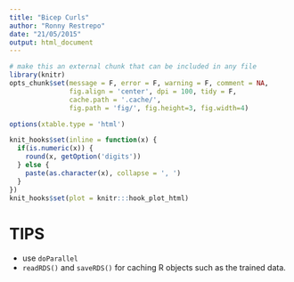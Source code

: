 ```yaml
---
title: "Bicep Curls"
author: "Ronny Restrepo"
date: "21/05/2015"
output: html_document
---
```



```r
# make this an external chunk that can be included in any file
library(knitr)
opts_chunk$set(message = F, error = F, warning = F, comment = NA, 
               fig.align = 'center', dpi = 100, tidy = F, 
               cache.path = '.cache/', 
               fig.path = 'fig/', fig.height=3, fig.width=4)

options(xtable.type = 'html')

knit_hooks$set(inline = function(x) {
  if(is.numeric(x)) {
    round(x, getOption('digits'))
  } else {
    paste(as.character(x), collapse = ', ')
  }
})
knit_hooks$set(plot = knitr:::hook_plot_html)
```



# TIPS
- use `doParallel`
- `readRDS()` and `saveRDS()` for caching R objects such as the trained data. 
